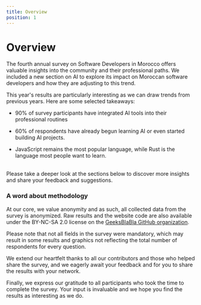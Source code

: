 ```yaml
---
title: Overview
position: 1
---
```


# Overview

The fourth annual survey on Software Developers in Morocco offers valuable insights into the community and their professional paths. We included a new section on AI to explore its impact on Moroccan software developers and how they are adjusting to this trend.

This year's results are particularly interesting as we can draw trends from previous years. Here are some selected takeaways:

- 90% of survey participants have integrated AI tools into their professional routines

- 60% of respondents have already begun learning AI or even started building AI projects.

- JavaScript remains the most popular language, while Rust is the language most people want to learn.

<br />
Please take a deeper look at the sections below to discover more insights and share
your feedback and suggestions.

### A word about methodology

At our core, we value anonymity and as such, all collected data from the survey is anonymized. Raw results and the website code are also available under the BY-NC-SA 2.0 license on the [GeeksBlaBla GitHub organization](https://github.com/geeksblabla/stateofdev.ma).

Please note that not all fields in the survey were mandatory, which may result in some results and graphics not reflecting the total number of respondents for every question.

We extend our heartfelt thanks to all our contributors and those who helped share the survey, and we eagerly await your feedback and for you to share the results with your network.

Finally, we express our gratitude to all participants who took the time to complete the survey. Your input is invaluable and we hope you find the results as interesting as we do.

<br />
<br />
